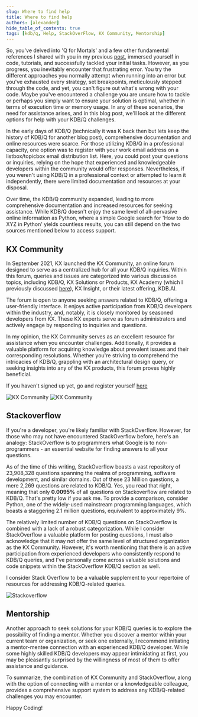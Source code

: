 ```yaml
---
slug: Where to find help
title: Where to find help
authors: [alexander]
hide_table_of_contents: true
tags: [kdb/q, Help, StackOverFlow, KX Community, Mentorship]
---
```


So, you've delved into 'Q for Mortals' and a few other fundamental references I shared with you in my previous [post](https://defconq.tech/blog/Go-To%20KDB/Q%20Learning%20Resources), immersed yourself in code, tutorials, and successfully tackled your initial tasks. However, as you progress, you inevitably encounter that frustrating error. You try the different approaches you normally attempt when running into an error but you've exhausted every strategy, set breakpoints, meticulously stepped through the code, and yet, you can't figure out what's wrong with your code. Maybe you've encountered a challenge you are unsure how to tackle or perhaps you simply want to ensure your solution is optimal, whether in terms of execution time or memory usage. In any of these scenarios, the need for assistance arises, and in this blog post, we'll look at the different options for help with your KDB/Q challenges.  

<!--truncate-->

In the early days of KDB/Q (technically it was K back then but lets keep the history of KDB/Q for another blog post), comprehensive documentation and online resources were scarce. For those utilizing KDB/Q in a professional capacity, one option was to register with your work email address on a listbox/topicbox email distribution list. Here, you could post your questions or inquiries, relying on the hope that experienced and knowledgeable developers within the community would offer responses. Nevertheless, if you weren't using KDB/Q in a professional context or attempted to learn it independently, there were limited documentation and resources at your disposal.

Over time, the KDB/Q community expanded, leading to more comprehensive documentation and increased resources for seeking assistance. While KDB/Q doesn't enjoy the same level of all-pervasive online information as Python, where a simple Google search for 'How to do XYZ in Python' yields countless results, you can still depend on the two sources mentioned below to access support.

## KX Community

In September 2021, KX launched the KX Community, an online forum designed to serve as a centralized hub for all your KDB/Q inquiries. Within this forum, queries and issues are categorized into various discussion topics, including KDB/Q, KX Solutions or Products, KX Academy (which I previously discussed [here](https://defconq.tech/blog/Go-To%20KDB/Q%20Learning%20Resources#kx-academy)), KX Insight, or their latest offering, KDB.AI.

The forum is open to anyone seeking answers related to KDB/Q, offering a user-friendly interface. It enjoys active participation from KDB/Q developers within the industry, and, notably, it is closely monitored by seasoned developers from KX. These KX experts serve as forum administrators and actively engage by responding to inquiries and questions.

In my opinion, the KX Community serves as an excellent resource for assistance when you encounter challenges. Additionally, it provides a valuable platform for acquiring knowledge about prevalent issues and their corresponding resolutions. Whether you're striving to comprehend the intricacies of KDB/Q, grappling with an architectural design query, or seeking insights into any of the KX products, this forum proves highly beneficial.

If you haven't signed up yet, go and register yourself [here](https://community.kx.com)

![KX Community](./KXCommunity1.png)
![KX Community](./KXCommunity2.png)

## Stackoverflow

If you're a developer, you're likely familiar with StackOverflow. However, for those who may not have encountered StackOverflow before, here's an analogy: StackOverflow is to programmers what Google is to non-programmers - an essential website for finding answers to all your questions.

As of the time of this writing, StackOverflow boasts a vast repository of 23,908,328 questions spanning the realms of programming, software development, and similar domains. Out of these 23 Million questions, a mere 2,269 questions are related to KDB/Q. Yes, you read that right, meaning that only **0.0095%** of all questions on Stackoverflow are related to KDB/Q. That's pretty low if you ask me. To provide a comparison, consider Python, one of the widely-used mainstream programming languages, which boasts a staggering 2.1 million questions, equivalent to approximately 9%.

The relatively limited number of KDB/Q questions on StackOverflow is combined with a lack of a robust categorization. While I consider StackOverflow a valuable platform for posting questions, I must also acknowledge that it may not offer the same level of structured organization as the KX Community.  However, it's worth mentioning that there is an active participation from experienced developers who consistently respond to KDB/Q queries, and I've personally come across valuable solutions and code snippets within the StackOverflow KDB/Q section as well. 

I consider Stack Overflow to be a valuable supplement to your repertoire of resources for addressing KDB/Q-related queries.

![Stackoverflow](./Stackoverflow.png)

## Mentorship

Another approach to seek solutions for your KDB/Q queries is to explore the possibility of finding a mentor. Whether you discover a mentor within your current team or organization, or seek one externally, I recommend initiating a mentor-mentee connection with an experienced KDB/Q developer. While some highly skilled KDB/Q developers may appear intimidating at first, you may be pleasantly surprised by the willingness of most of them to offer assistance and guidance.

To summarize, the combination of KX Community and StackOverflow, along with the option of connecting with a mentor or a knowledgeable colleague, provides a comprehensive support system to address any KDB/Q-related challenges you may encounter.


Happy Coding!
